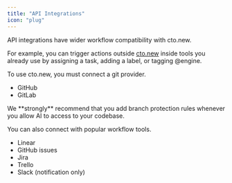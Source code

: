 ```yaml
---
title: "API Integrations"
icon: "plug"
---
```


API integrations have wider workflow compatibility with cto.new.

For example, you can trigger actions outside [cto.new](http://cto.new) inside tools you already use by assigning a task, adding a label, or tagging @engine.

To use cto.new, you must connect a git provider.

- GitHub
- GitLab

<Warning>
  We **strongly** recommend that you add branch protection rules whenever you allow AI to access to your codebase.
</Warning>

You can also connect with popular workflow tools.

- Linear
- GitHub issues
- Jira
- Trello
- Slack (notification only)